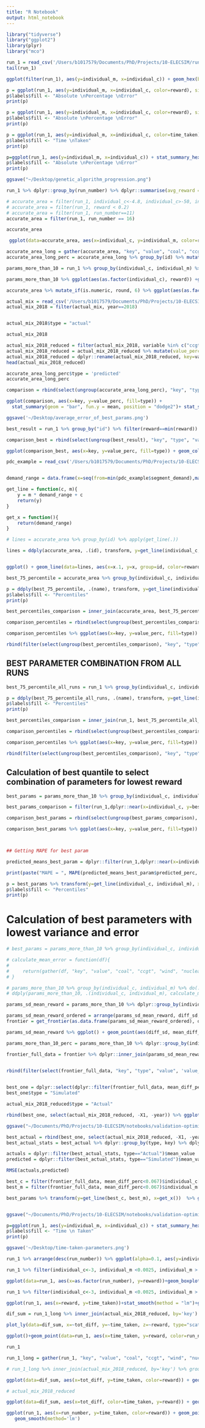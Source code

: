 ```yaml
---
title: "R Notebook"
output: html_notebook
---
```



```r
library("tidyverse")
library("ggplot2")
library(plyr)
library("mco")
```
```r
run_1 = read_csv('/Users/b1017579/Documents/PhD/Projects/10-ELECSIM/run/validation-optimisation/data/run_2.csv')
tail(run_1)
```
```r
ggplot(filter(run_1), aes(y=individual_m, x=individual_c)) + geom_hex(bins=10)
```

```r
p = ggplot(run_1, aes(y=individual_m, x=individual_c, color=reward), size=10) + facet_wrap(~run_number) + geom_point() + ggtitle("Scatter plot of input parameters and reward")
p$labels$fill <- "Absolute \nPercentage \nError"
print(p)
```
```r
p = ggplot(run_1, aes(y=individual_m, x=individual_c, color=reward), size=10) + facet_wrap(~run_number) + geom_jitter() + ggtitle("Scatter (jitter) plot of input parameters and reward")
p$labels$fill <- "Absolute \nPercentage \nError"
print(p)
```


```r
p = ggplot(run_1, aes(y=individual_m, x=individual_c, color=time_taken), size=10) + facet_wrap(~run_number) + geom_jitter() + ggtitle("Scatter plot of input parameters and time taken")
p$labels$fill <- "Time \nTaken"
print(p)

```

```r
p=ggplot(run_1, aes(y=individual_m, x=individual_c)) + stat_summary_hex(aes(z = reward), bins=10) + facet_wrap(~ run_number) + scale_x_continuous(breaks = round(seq(min(run_1$individual_c), max(run_1$individual_c), by = 25),1)) + ggtitle("Hexagonal heatmap of input parameters and Absolute Percentage Error")
p$labels$fill <- "Absolute \nPercentage \nError"
print(p)

ggsave("~/Desktop/genetic_algorithm_progression.png")
```

```r
run_1 %>% dplyr::group_by(run_number) %>% dplyr::summarise(avg_reward = mean(reward)) %>% ggplot()+ geom_smooth(data=run_1, aes(x=run_number, reward))+geom_line(aes(x=run_number, y=avg_reward))+ggtitle("Average reward vs Population Number") 
```





```r
# accurate_area = filter(run_1, individual_c<-4.8, individual_c>-50, individual_m <0.003, individual_m > 0.0023)
# accurate_area = filter(run_1, reward < 0.2)
# accurate_area = filter(run_1, run_number==11)
accurate_area = filter(run_1, run_number == 16)

accurate_area

```

```r
 ggplot(data=accurate_area, aes(x=individual_c, y=individual_m, color=reward))+geom_jitter()+geom_point(color="red", alpha=0.5) + ggtitle("Scatter and Jitterplot of Reward against Input Parameters for \nLast Population of GA")

```


```r
accurate_area_long = gather(accurate_area, "key", "value", "coal", "ccgt", "wind", "nuclear", "solar")
accurate_area_long_perc = accurate_area_long %>% group_by(id) %>% mutate(value_perc = value/sum(value))

```


```r
params_more_than_10 = run_1 %>% group_by(individual_c, individual_m) %>% dplyr::mutate(number = n()) %>% ungroup() %>% filter(number> 10) %>% dplyr::mutate_if(is.numeric, round, 6) 

params_more_than_10 %>% ggplot(aes(as.factor(individual_c), reward)) +geom_violin()+facet_wrap(~individual_m)+ theme(axis.text.x = element_text(angle = 90, hjust = 1)) +geom_jitter(position=position_jitter(0.2), alpha=0.05) + ggtitle("Violin plot of input parameters with more than 10 simulations \nagainst distribution of reward")

```

```r
accurate_area %>% mutate_if(is.numeric, round, 6) %>% ggplot(aes(as.factor(individual_c), reward)) +geom_violin()+facet_wrap(~individual_m)+ theme(axis.text.x = element_text(angle = 90, hjust = 1)) +geom_jitter(position=position_jitter(0.2))+ ggtitle("Violin plot of input parameters with more than 10 simulations of last population of GA\nagainst distribution of reward")

```


```r
actual_mix = read_csv('/Users/b1017579/Documents/PhD/Projects/10-ELECSIM/elecsim/data/processed/electricity_mix/energy_mix_historical.csv')
actual_mix_2018 = filter(actual_mix, year==2018)


actual_mix_2018$type = "actual"

actual_mix_2018
```

```r
actual_mix_2018_reduced = filter(actual_mix_2018, variable %in% c("ccgt", 'wind', 'nuclear', 'solar', 'coal'))
actual_mix_2018_reduced = actual_mix_2018_reduced %>% mutate(value_perc = value/sum(value))
actual_mix_2018_reduced = dplyr::rename(actual_mix_2018_reduced, key=variable)
head(actual_mix_2018_reduced)
```
```r
accurate_area_long_perc$type = 'predicted'
accurate_area_long_perc

comparison = rbind(select(ungroup(accurate_area_long_perc), "key", "type", "value", 'value_perc'), select(actual_mix_2018_reduced, -X1, -year))
```





```r
ggplot(comparison, aes(x=key, y=value_perc, fill=type)) +
  stat_summary(geom = "bar", fun.y = mean, position = "dodge2")+ stat_summary(geom = "errorbar", fun.data = mean_se, position = "dodge2") + ylab("Energy Mix (%)") + ggtitle("Combination of all runs in last genetic algorithm run")

ggsave('~/Desktop/average_error_of_best_params.png')
```

```r
best_result = run_1 %>% group_by("id") %>% filter(reward==min(reward)) %>% gather("key", "value", "coal", "ccgt", "wind", "nuclear", "solar") %>% group_by(id) %>% mutate(value_perc = value/sum(value)) %>% mutate(type="predicted")

comparison_best = rbind(select(ungroup(best_result), "key", "type", "value", 'value_perc'), select(actual_mix_2018_reduced, -X1, -year))

ggplot(comparison_best, aes(x=key, y=value_perc, fill=type)) + geom_col(position = "dodge2") + ylab("Energy Mix (%)") + ggtitle("Best single run")
```


```r
pdc_example = read_csv('/Users/b1017579/Documents/PhD/Projects/10-ELECSIM/notebooks/validation-optimisation/data/price_demand_curve_example.csv')


demand_range = data.frame(x=seq(from=min(pdc_example$segment_demand),max(pdc_example$segment_demand),length.out=500))

get_line = function(c, m){
    y = m * demand_range + c
    return(y)
}

get_x = function(){
    return(demand_range)
}

# lines = accurate_area %>% group_by(id) %>% apply(get_line(.))

lines = ddply(accurate_area, .(id), transform, y=get_line(individual_c, individual_m), x=get_x())


ggplot() + geom_line(data=lines, aes(x=x.1, y=x, group=id, color=reward)) + stat_smooth(data=pdc_example, aes(x=segment_demand, y=accepted_price), method="lm", col="red") + geom_point(data=pdc_example, aes(x=segment_demand, y=accepted_price)) + xlab("Demand (MW)") + ylab("Accepted Price") + ggtitle("Last genetic algorithm run price curves between 2023-2028 \ncompared to price in 2018")

```

```r
best_75_percentile = accurate_area %>% group_by(individual_c, individual_m) %>% dplyr::summarise(number=n(), quantiles = list(enframe(quantile(reward, probs=c(0.25,0.5,0.75))))) %>% unnest %>% ungroup() %>% filter(number>10) %>% group_by(name) %>%filter(rank(value, ties.method="first")==1)

p = ddply(best_75_percentile, .(name), transform, y=get_line(individual_c, individual_m), x=get_x())  %>% ggplot() + geom_line(aes(x=x.1, y=x, color=name))+ stat_smooth(data=pdc_example, aes(x=segment_demand, y=accepted_price), method="lm", col="yellow") + geom_point(data=pdc_example, aes(x=segment_demand, y=accepted_price)) + xlab("Demand (MW)") + ylab("Accepted Price") + ggtitle("Price curve of best runs at different percentiles of last genetic \nalgorithm population")
p$labels$fill <- "Percentiles"
print(p)
```
```r
best_percentiles_comparison = inner_join(accurate_area, best_75_percentile, by=c('individual_c', 'individual_m')) %>% gather("key", "value", "coal", "ccgt", "wind", "nuclear", "solar") %>% group_by(id) %>% mutate(value_perc = value/sum(value)) %>% mutate(type=name)

comparison_percentiles = rbind(select(ungroup(best_percentiles_comparison), "key", "type", "value", 'value_perc'), select(actual_mix_2018_reduced, -X1, -year))

comparison_percentiles %>% ggplot(aes(x=key, y=value_perc, fill=type)) + stat_summary(geom = "bar", fun.y = mean, position = "dodge2")+ stat_summary(geom = "errorbar", fun.data = mean_se, position = "dodge2") + ggtitle("Comparison of energy mix of final genetic algorithm population \nat different quantile levels")


```
```r
rbind(filter(select(ungroup(best_percentiles_comparison), "key", "type", "value", 'value_perc'),type=="50%"), select(actual_mix_2018_reduced, -X1, -year)) %>% ggplot(aes(x=key, y=value_perc, fill=type)) + stat_summary(geom = "bar", fun.y = mean, position = "dodge2")+ stat_summary(geom = "errorbar", fun.data = mean_se, position = "dodge2") + ggtitle("Best parameter combinations from final genetic algorithm run")

```


## BEST PARAMETER COMBINATION FROM ALL RUNS

```r
best_75_percentile_all_runs = run_1 %>% group_by(individual_c, individual_m) %>% dplyr::summarise(number=n(), quantiles = list(enframe(quantile(reward, probs=c(0.25,0.5,0.75, 0.9, 1.0))))) %>% unnest %>% ungroup() %>% filter(number>10) %>% group_by(name) %>%filter(rank(value, ties.method="first")==1)

p = ddply(best_75_percentile_all_runs, .(name), transform, y=get_line(individual_c, individual_m), x=get_x())  %>% ggplot() + geom_line(aes(x=x.1, y=x, color=name))+ stat_smooth(data=pdc_example, aes(x=segment_demand, y=accepted_price), method="lm", col="yellow") + geom_point(data=pdc_example, aes(x=segment_demand, y=accepted_price)) + xlab("Demand (MW)") + ylab("Accepted Price") + ggtitle("Percentiles from all runs")
p$labels$fill <- "Percentiles"
print(p)
```
```r
best_percentiles_comparison = inner_join(run_1, best_75_percentile_all_runs, by=c('individual_c', 'individual_m')) %>% gather("key", "value", "coal", "ccgt", "wind", "nuclear", "solar") %>% group_by(id) %>% mutate(value_perc = value/sum(value)) %>% mutate(type=name)

comparison_percentiles = rbind(select(ungroup(best_percentiles_comparison), "key", "type", "value", 'value_perc'), select(actual_mix_2018_reduced, -X1, -year))

comparison_percentiles %>% ggplot(aes(x=key, y=value_perc, fill=type)) + stat_summary(geom = "bar", fun.y = mean, position = "dodge2")+ stat_summary(geom = "errorbar", fun.data = mean_se, position = "dodge2")
```
```r
rbind(filter(select(ungroup(best_percentiles_comparison), "key", "type", "value", 'value_perc'),type=="75%" | type=="90%"), select(actual_mix_2018_reduced, -X1, -year)) %>% ggplot(aes(x=key, y=value_perc, fill=type)) + stat_summary(geom = "bar", fun.y = mean, position = "dodge2")+ stat_summary(geom = "errorbar", fun.data = mean_se, position = "dodge2") + ggtitle("Best parameter combinations from all genetic algorithm runs")

```

## Calculation of best quantile to select combination of parameters for lowest reward

```r
best_params = params_more_than_10 %>% group_by(individual_c, individual_m) %>% gather("key", "value", "coal", "ccgt", "wind", "nuclear", "solar") %>% group_by(id) %>% mutate(value_perc = value/sum(value)) %>% group_by(id, key) %>% inner_join(actual_mix_2018_reduced, by="key") %>% mutate(diff_perc = abs(value_perc.x-value_perc.y)) %>% group_by(id) %>% summarise(mean_diff_perc = mean(diff_perc), individual_c = mean(individual_c), individual_m = mean(individual_m)) %>% filter(rank(mean_diff_perc, ties.method="first")==1)

best_params_comparison = filter(run_1,dplyr::near(x=individual_c, y=best_params$individual_c[1], tol=0.00001),dplyr::near(x=individual_m, y=best_params$individual_m[1], tol=0.00001)) %>% gather("key", "value", "coal", "ccgt", "wind", "nuclear", "solar") %>% dplyr::group_by(id) %>% dplyr::mutate(value_perc = value/sum(value)) %>% dplyr::mutate(type="predicted")

comparison_best_params = rbind(select(ungroup(best_params_comparison), "key", "type", "value", 'value_perc'), select(actual_mix_2018_reduced, -X1, -year))

comparison_best_params %>% ggplot(aes(x=key, y=value_perc, fill=type)) + stat_summary(geom = "bar", fun.y = mean, position = "dodge2")+ stat_summary(geom = "errorbar", fun.data = mean_se, position = "dodge2") + ggtitle("Comparison of predicted vs actual for best parameter set over 10 from all runs")



## Getting MAPE for best param

predicted_means_best_param = dplyr::filter(run_1,dplyr::near(x=individual_c, y=best_params$individual_c[1], tol=0.1),dplyr::near(x=individual_m, y=best_params$individual_m[1], tol=0.1)) %>% gather("key", "value", "coal", "ccgt", "wind", "nuclear", "solar") %>% dplyr::group_by(id) %>% dplyr::mutate(value_perc = value/sum(value)) %>% dplyr::mutate(type="predicted") %>% dplyr::group_by(individual_c, individual_m, key) %>% dplyr::summarise(predicted_perc = mean(value_perc)) 

print(paste("MAPE = ", MAPE(predicted_means_best_param$predicted_perc, actual_mix_2018_reduced$value_perc)))

```

```r
p = best_params %>% transform(y=get_line(individual_c, individual_m), x=get_x())  %>% ggplot() + geom_line(aes(x=x.1, y=x))+ stat_smooth(data=pdc_example, aes(x=segment_demand, y=accepted_price), method="lm", col="yellow") + geom_point(data=pdc_example, aes(x=segment_demand, y=accepted_price)) + xlab("Demand (MW)") + ylab("Accepted Price") + ggtitle("Best paramater combination price curve")
p$labels$fill <- "Percentiles"
print(p)

```


# Calculation of best parameters with lowest variance and error
```r
# best_params = params_more_than_10 %>% group_by(individual_c, individual_m) %>% gather("key", "value", "coal", "ccgt", "wind", "nuclear", "solar") %>% group_by(id) %>% mutate(value_perc = value/sum(value)) %>% group_by(id, key) %>% inner_join(actual_mix_2018_reduced, by="key") %>% mutate(diff_perc = abs(value_perc.x-value_perc.y)) %>% group_by(id) %>% summarise(mean_diff_perc = mean(diff_perc), individual_c = mean(individual_c), individual_m = mean(individual_m)) %>% filter(rank(mean_diff_perc, ties.method="first")==1)

# calculate_mean_error = function(df){
#     
#     return(gather(df, "key", "value", "coal", "ccgt", "wind", "nuclear", "solar") %>% inner_join(actual_mix_2018_reduced, by='key'))
# }

# params_more_than_10 %>% group_by(individual_c, individual_m) %>% do(., calculate_mean_error)
# ddply(params_more_than_10, .(individual_c, individual_m), calculate_mean_error)

params_sd_mean_reward = params_more_than_10 %>% dplyr::group_by(individual_c, individual_m) %>% gather("key", "value", "coal", "ccgt", "wind", "nuclear", "solar") %>% dplyr::group_by(id) %>% dplyr::mutate(value_perc = value/sum(value)) %>% dplyr::group_by(id, key) %>% dplyr::inner_join(actual_mix_2018_reduced, by="key") %>% dplyr::mutate(diff_perc = abs(value_perc.x-value_perc.y)) %>% dplyr::group_by(id) %>% dplyr::summarise(diff_sd = sd(diff_perc), mean_diff_perc = mean(diff_perc), individual_c = mean(individual_c), individual_m = mean(individual_m)) %>% dplyr::group_by(individual_c, individual_m) %>% dplyr::summarise(diff_sd = sd(diff_sd), mean_diff_perc = dplyr::mean(mean_diff_perc))

params_sd_mean_reward_ordered = arrange(params_sd_mean_reward, diff_sd, mean_diff_perc)
frontier = get_frontier(as.data.frame(params_sd_mean_reward_ordered), diff_sd, mean_diff_perc, decreasing = FALSE, quadrant = "bottom.left")

params_sd_mean_reward %>% ggplot() + geom_point(aes(diff_sd, mean_diff_perc)) + geom_line(data=frontier, aes(diff_sd, mean_diff_perc), color="red") + ggtitle("Pareto frontier of standard deviation versus mean for simulations \nof more than 10 runs")

```

```r
params_more_than_10_perc = params_more_than_10 %>% dplyr::group_by(individual_c, individual_m) %>% gather("key", "value", "coal", "ccgt", "wind", "nuclear", "solar") %>% group_by(id) %>% dplyr::mutate(value_perc = value/sum(value))

frontier_full_data = frontier %>% dplyr::inner_join(params_sd_mean_reward_ordered, by=c('diff_sd', 'mean_diff_perc')) %>%dplyr:: inner_join(params_more_than_10_perc, by=c("individual_c", "individual_m")) %>% dplyr::mutate(type=paste(mean_diff_perc,diff_sd))


rbind(filter(select(frontier_full_data, "key", "type", "value", 'value_perc')), select(actual_mix_2018_reduced, -X1, -year)) %>% ggplot(aes(x=key, y=value_perc, fill=type)) + stat_summary(geom = "bar", fun.y = mean, position = "dodge2")+ stat_summary(geom = "errorbar", fun.data = mean_se, position = "dodge2") + ggtitle("Best parameter combinations from all genetic algorithm runs")
    
```

```r
best_one = dplyr::select(dplyr::filter(frontier_full_data, mean_diff_perc<0.067), "key", "type", "value", 'value_perc')
best_one$type = "Simulated"

actual_mix_2018_reduced$type = "Actual"

rbind(best_one, select(actual_mix_2018_reduced, -X1, -year)) %>% ggplot(aes(x=key, y=value_perc, fill=type)) + stat_summary(geom = "bar", fun.y = mean, position = "dodge2")+ stat_summary(geom = "errorbar", fun.data = mean_se, position = "dodge2") + theme_classic() +theme(text = element_text(size=18))+ xlab("") + ylab("Electricity Mix (%)") +scale_fill_brewer(palette = 'Set2')

ggsave("~/Documents/PhD/Projects/10-ELECSIM/notebooks/validation-optimisation/figures/introduction/best_run.pdf")
```

```r
best_actual = rbind(best_one, select(actual_mix_2018_reduced, -X1, -year))
best_actual_stats = best_actual %>% dplyr::group_by(type, key) %>% dplyr::summarise(sd_value = sd(value_perc), mean_value = mean(value_perc)) 

actuals = dplyr::filter(best_actual_stats, type=="Actual")$mean_value
predicted = dplyr::filter(best_actual_stats, type=="Simulated")$mean_value

RMSE(actuals,predicted)
```

```r
best_c = filter(frontier_full_data, mean_diff_perc<0.067)$individual_c[1]
best_m = filter(frontier_full_data, mean_diff_perc<0.067)$individual_m[1]

best_params %>% transform(y=get_line(best_c, best_m), x=get_x())  %>% ggplot() + stat_smooth(data=pdc_example, aes(x=segment_demand, y=accepted_price, color="Simulated Fit (2018)"), method="lm") + geom_point(data=pdc_example, aes(x=segment_demand, y=accepted_price, color="PDC (2018)")) + geom_line(aes(x=x.1, y=x, color="PPDC"), size=2) + xlab("Demand (MW)") + ylab("Accepted Price (£/MWh)") + scale_color_manual(name = "Data",  values = c("PDC (2018)" = "orange", "PPDC" = "#306996", 'Simulated Fit (2018)'='red'))  + theme_classic() +theme(text = element_text(size=18))+ theme(aspect.ratio = 1, plot.margin=grid::unit(c(0,0,0,0), "mm")) 


ggsave("~/Documents/PhD/Projects/10-ELECSIM/notebooks/validation-optimisation/figures/results/best_run_price_dur_curve.pdf", dpi=1000)
```

```r
p=ggplot(run_1, aes(y=individual_m, x=individual_c)) + stat_summary_hex(aes(z = time_taken), bins=10) + facet_wrap(~ run_number) + scale_x_continuous(breaks = round(seq(min(run_1$individual_c), max(run_1$individual_c), by = 25),1)) + ggtitle("Hexagonal heatmap of input parameters against time taken with respect to population number")
p$labels$fill <- "Time \n Taken"
print(p)

ggsave('~/Desktop/time-taken-parameters.png')
```

```r
run_1 %>% arrange(desc(run_number)) %>% ggplot(alpha=0.1, aes(y=individual_m, x=individual_c)) + geom_point(aes(color=run_number, size=time_taken)) + ggtitle("Scatter plot showing run number against time taken and reward")
```

```r
run_1 %>% filter(individual_c<-3, individual_m <0.0025, individual_m > 0.0015) %>% ggplot(aes(x=as.factor(run_number), y=time_taken)) + geom_violin() + ggtitle("Violin plot of time taken for each simulation run against population number")
```
```r
ggplot(data=run_1, aes(x=as.factor(run_number), y=reward))+geom_boxplot()+geom_jitter(position=position_jitter(0.2), alpha=0.5, color='blue') + ggtitle("Boxplot and jitter of run number against reward")
```


```r
run_1 %>% filter(individual_c<-3, individual_m <0.0025, individual_m > 0.0015) %>% ggplot(aes(x=as.factor(run_number), y=reward)) + geom_violin() + ggtitle("Violin plot of reward against population number")

```

```r
ggplot(run_1, aes(x=reward, y=time_taken))+stat_smooth(method = "lm")+geom_point()+xlab("Absolute Percentage Error") + ggtitle("Scatter plot of time taken for each simulation run against \nabsolute percentage error")

```

```r
dif_sum = run_1_long %>% inner_join(actual_mix_2018_reduced, by='key') %>% group_by(id,key) %>% mutate(total_difference = value.x-value.y) %>% ddply(.(id, key), summarise, difference_sum = sum(total_difference), time_taken=time_taken, reward=reward, run_number=run_number) %>% group_by(id) %>% summarise(tot_diff = sum(difference_sum), time_taken=mean(time_taken), reward=mean(reward), run_number=mean(run_number))

plot_ly(data=dif_sum, x=~tot_diff, y=~time_taken, z=~reward, type="scatter3d", mode="markers", color=~run_number) 
```

```r
ggplot()+geom_point(data=run_1, aes(x=time_taken, y=reward, color=run_number)) + ggtitle("Scatter plot of time taken against reward")
```

```r
run_1

run_1_long = gather(run_1, "key", "value", "coal", "ccgt", "wind", "nuclear", "solar")

# run_1_long %>% inner_join(actual_mix_2018_reduced, by='key') %>% group_by(id,key) %>% mutate(total_difference = value.x-value.y) %>% group_by(id, key) %>% summarise(difference_sum = sum(total_difference))

ggplot(data=dif_sum, aes(x=tot_diff, y=time_taken, color=reward)) + geom_point()+geom_smooth()+xlim(-11000,10000)

# actual_mix_2018_reduced
```
```r
ggplot(data=dif_sum, aes(x=tot_diff, color=time_taken, y=reward)) + geom_point()+geom_smooth()+xlim(-11000,10000)
```

```r
ggplot(run_1, aes(x=run_number, y=time_taken, color=reward)) + geom_point() +
   geom_smooth(method='lm')
```
